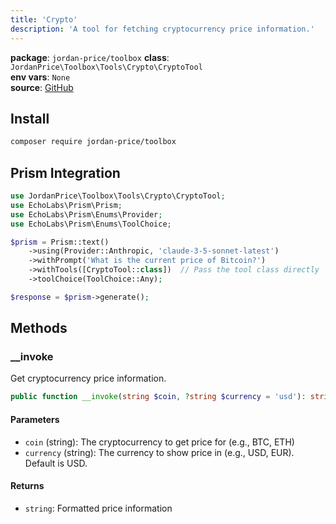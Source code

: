 ```yaml
---
title: 'Crypto'
description: 'A tool for fetching cryptocurrency price information.'
---
```


**package**: `jordan-price/toolbox` 
**class**: `JordanPrice\Toolbox\Tools\Crypto\CryptoTool`    
**env vars**: `None`    
**source**: [GitHub](https://github.com/jordan-price/toolbox/blob/main/src/Tools/Crypto/CryptoTool.php) 

## Install

```bash
composer require jordan-price/toolbox
```

## Prism Integration

```php
use JordanPrice\Toolbox\Tools\Crypto\CryptoTool;
use EchoLabs\Prism\Prism;
use EchoLabs\Prism\Enums\Provider;
use EchoLabs\Prism\Enums\ToolChoice;

$prism = Prism::text()
    ->using(Provider::Anthropic, 'claude-3-5-sonnet-latest')
    ->withPrompt('What is the current price of Bitcoin?')
    ->withTools([CryptoTool::class])  // Pass the tool class directly
    ->toolChoice(ToolChoice::Any);

$response = $prism->generate();
```

## Methods

### __invoke

Get cryptocurrency price information.

```php
public function __invoke(string $coin, ?string $currency = 'usd'): string
```

#### Parameters
- `coin` (string): The cryptocurrency to get price for (e.g., BTC, ETH)
- `currency` (string): The currency to show price in (e.g., USD, EUR). Default is USD.

#### Returns
- `string`: Formatted price information
